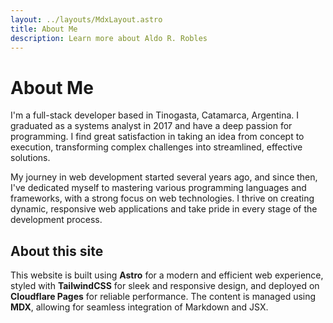 ```yaml
---
layout: ../layouts/MdxLayout.astro
title: About Me
description: Learn more about Aldo R. Robles
---
```


# About Me

I'm a full-stack developer based in Tinogasta, Catamarca, Argentina. I graduated
as a systems analyst in 2017 and have a deep passion for programming. I find
great satisfaction in taking an idea from concept to execution, transforming
complex challenges into streamlined, effective solutions.

My journey in web development started several years ago, and since then, I've
dedicated myself to mastering various programming languages and frameworks, with
a strong focus on web technologies. I thrive on creating dynamic, responsive web
applications and take pride in every stage of the development process.

## About this site

This website is built using **Astro** for a modern and efficient web experience,
styled with **TailwindCSS** for sleek and responsive design, and deployed on
**Cloudflare Pages** for reliable performance. The content is managed using
**MDX**, allowing for seamless integration of Markdown and JSX.
